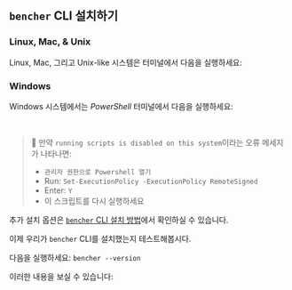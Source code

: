 
## `bencher` CLI 설치하기

### Linux, Mac, & Unix
Linux, Mac, 그리고 Unix-like 시스템은 터미널에서 다음을 실행하세요:

<CliUnixScript />

### Windows
Windows 시스템에서는 _PowerShell_ 터미널에서 다음을 실행하세요:

<CliWindowsScript />

<br />

> 🐰 만약 `running scripts is disabled on this system`이라는 오류 메세지가 나타나면:
> - `관리자 권한으로 Powershell 열기`
> - Run: `Set-ExecutionPolicy -ExecutionPolicy RemoteSigned`
> - Enter: `Y`
> - 이 스크립트를 다시 실행하세요

추가 설치 옵션은 [`bencher` CLI 설치 방법](/ko/docs/how-to/install-cli)에서 확인하실 수 있습니다.

이제 우리가 `bencher` CLI를 설치했는지 테스트해봅시다.

다음을 실행하세요: `bencher --version`

이러한 내용을 보실 수 있습니다:

<QSCliVersionOutput />